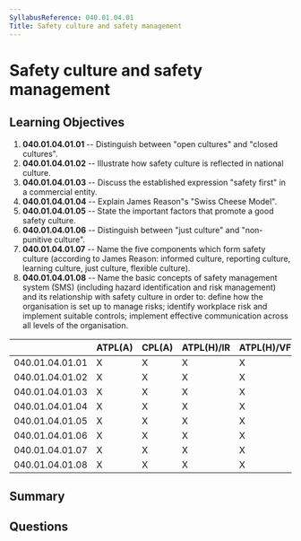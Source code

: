 ```yaml
---
SyllabusReference: 040.01.04.01
Title: Safety culture and safety management
---
```


# Safety culture and safety management

## Learning Objectives

1. **040.01.04.01.01** -- Distinguish between "open cultures" and "closed
   cultures".
2. **040.01.04.01.02** -- Illustrate how safety culture is reflected in national
   culture.
3. **040.01.04.01.03** -- Discuss the established expression "safety first" in a
   commercial entity.
4. **040.01.04.01.04** -- Explain James Reason"s "Swiss Cheese Model".
5. **040.01.04.01.05** -- State the important factors that promote a good safety
   culture.
6. **040.01.04.01.06** -- Distinguish between "just culture" and "non-punitive
   culture".
7. **040.01.04.01.07** -- Name the five components which form safety culture
   (according to James Reason: informed culture, reporting culture, learning
   culture, just culture, flexible culture).
8. **040.01.04.01.08** -- Name the basic concepts of safety management system
   (SMS) (including hazard identification and risk management) and its
   relationship with safety culture in order to: define how the organisation is
   set up to manage risks; identify workplace risk and implement suitable
   controls; implement effective communication across all levels of the
   organisation.

|                 | ATPL(A) | CPL(A) | ATPL(H)/IR | ATPL(H)/VFR | CPL(H) | IR  | CBIR(A) |
| --------------- | ------- | ------ | ---------- | ----------- | ------ | --- | ------- |
| 040.01.04.01.01 | X       | X      | X          | X           | X      | X   | X       |
| 040.01.04.01.02 | X       | X      | X          | X           | X      | X   | X       |
| 040.01.04.01.03 | X       | X      | X          | X           | X      | X   |         |
| 040.01.04.01.04 | X       | X      | X          | X           | X      | X   | X       |
| 040.01.04.01.05 | X       | X      | X          | X           | X      | X   | X       |
| 040.01.04.01.06 | X       | X      | X          | X           | X      | X   | X       |
| 040.01.04.01.07 | X       | X      | X          | X           | X      | X   | X       |
| 040.01.04.01.08 | X       | X      | X          | X           | X      | X   | X       |

## Summary

## Questions

